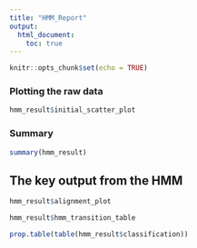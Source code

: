 ```yaml
---
title: "HMM_Report"
output: 
  html_document:
    toc: true
---
```


```r
knitr::opts_chunk$set(echo = TRUE)
```

### Plotting the raw data
```r
hmm_result$initial_scatter_plot
```

### Summary
```r
summary(hmm_result)
```

## The key output from the HMM

```r
hmm_result$alignment_plot
```

```r
hmm_result$hmm_transition_table
```

```r
prop.table(table(hmm_result$classification))
```
